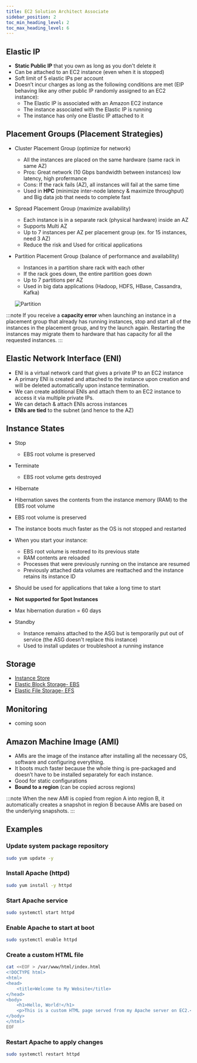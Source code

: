 ```yaml
---
title: EC2 Solution Architect Associate
sidebar_position: 2
toc_min_heading_level: 2
toc_max_heading_level: 6
---
```


<TOCInline toc={toc} minHeadingLevel={2} maxHeadingLevel={6} />

## Elastic IP
- **Static Public IP** that you own as long as you don't delete it
- Can be attached to an EC2 instance (even when it is stopped)
- Soft limit of 5 elastic IPs per account
- Doesn’t incur charges as long as the following conditions are met (EIP behaving like any other public IP randomly assigned to an EC2 instance):
  - The Elastic IP is associated with an Amazon EC2 instance
  - The instance associated with the Elastic IP is running
  - The instance has only one Elastic IP attached to it

## Placement Groups (Placement Strategies)

- Cluster Placement Group (optimize for network)
  - All the instances are placed on the same hardware (same rack in same AZ)
  - Pros: Great network (10 Gbps bandwidth between instances) low latency, high profermance
  - Cons: If the rack fails (AZ), all instances will fail at the same time
  - Used in **HPC** (minimize inter-node latency & maximize throughput) and Big data job that needs to complete fast

- Spread Placement Group (maximize availability)
  - Each instance is in a separate rack (physical hardware) inside an AZ
  - Supports Multi AZ
  - Up to 7 instances per AZ per placement group (ex. for 15 instances, need 3 AZ)
  - Reduce the risk and Used for critical applications

- Partition Placement Group (balance of performance and availability)
  - Instances in a partition share rack with each other
  - If the rack goes down, the entire partition goes down
  - Up to 7 partitions per AZ
  - Used in big data applications (Hadoop, HDFS, HBase, Cassandra, Kafka)

  ![Partition](/img/partition-pg.jpg)

:::note
If you receive a **capacity error** when launching an instance in a placement group that already has running instances,
stop and start all of the instances in the placement group, and try the launch again. Restarting the instances may
migrate them to hardware that has capacity for all the requested instances.
:::


## Elastic Network Interface (ENI)

- ENI is a virtual network card that gives a private IP to an EC2 instance
- A primary ENI is created and attached to the instance upon creation and will be deleted automatically upon instance termination.
- We can create additional ENIs and attach them to an EC2 instance to access it via multiple private IPs.
- We can detach & attach ENIs across instances
- **ENIs are tied** to the subnet (and hence to the AZ)

## Instance States
- Stop
  - EBS root volume is preserved
- Terminate
  - EBS root volume gets destroyed
- Hibernate
- Hibernation saves the contents from the instance memory (RAM) to the EBS root volume
- EBS root volume is preserved
- The instance boots much faster as the OS is not stopped and restarted
- When you start your instance:
  - EBS root volume is restored to its previous state
  - RAM contents are reloaded
  - Processes that were previously running on the instance are resumed
  - Previously attached data volumes are reattached and the instance retains its instance ID
- Should be used for applications that take a long time to start
- **Not supported for Spot Instances**
- Max hibernation duration = 60 days

- Standby
  - Instance remains attached to the ASG but is temporarily put out of service (the ASG doesn't replace this instance)
  - Used to install updates or troubleshoot a running instance

## Storage
 - [Instance Store](../../Storage/instance_store.mdx)
 - [Elastic Block Storage- EBS](../../Storage/EBS.mdx)
 - [Elastic File Storage- EFS](../../Storage/EFS.mdx)

## Monitoring
 - coming soon

## Amazon Machine Image (AMI)
 - AMIs are the image of the instance after installing all the necessary OS, software and configuring everything.
 - It boots much faster because the whole thing is pre-packaged and doesn’t have to be installed separately for each instance.
 - Good for static configurations
 - **Bound to a region** (can be copied across regions)

:::note
When the new AMI is copied from region A into region B, it automatically creates a snapshot in region B because AMIs are based on the underlying snapshots.
:::


## Examples
### Update system package repository
```sh
sudo yum update -y
```

### Install Apache (httpd)
```sh
sudo yum install -y httpd
```

### Start Apache service
```sh
sudo systemctl start httpd
```

### Enable Apache to start at boot
```sh
sudo systemctl enable httpd
```

### Create a custom HTML file
```sh
cat <<EOF > /var/www/html/index.html
<!DOCTYPE html>
<html>
<head>
    <title>Welcome to My Website</title>
</head>
<body>
    <h1>Hello, World!</h1>
    <p>This is a custom HTML page served from my Apache server on EC2.</p>
</body>
</html>
EOF
```

### Restart Apache to apply changes
```sh
sudo systemctl restart httpd
```
